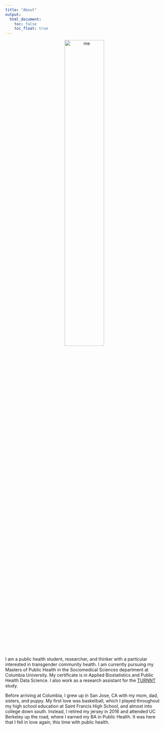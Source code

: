 ```yaml
---
title: "About"
output: 
  html_document:
    toc: false
    toc_float: true
---
```

<center>
<img src="images/me.jpg" alt="me" style="width:50%">
</center>


I am a public health student, researcher, and thinker with a particular interested in transgender community health. I am currently pursuing my Masters of Public Health in the Sociomedical Sciences department at Columbia University. My certificate is in Applied Biostatistics and Public Health Data Science. I also work as a research assistant for the [TURNNT](https://www.turnnt.com/) study.

Before arriving at Columbia, I grew up in San Jose, CA with my mom, dad, sisters, and puppy. My first love was basketball, which I played throughout my high school education at Saint Francis High School, and almost into college down south. Instead, I retired my jersey in 2016 and attended UC Berkeley up the road, where I earned my BA in Public Health. It was here that I fell in love again, this time with public health.